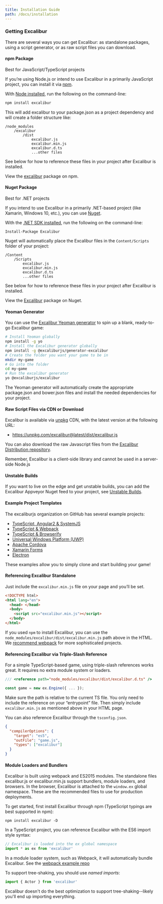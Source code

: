 ```yaml
---
title: Installation Guide
path: /docs/installation
---
```


### Getting Excalibur

There are several ways you can get Excalibur: as standalone packages, using a script generator, or as raw script files you can download.

#### npm Package

<Note>

Best for JavaScript/TypeScript projects

</Note>

If you’re using Node.js or intend to use Excalibur in a primarily JavaScript project, you can install it via [npm](https://docs.npmjs.com/getting-started/what-is-npm).

With [Node installed](https://nodejs.org/en/download/), run the following on the command-line:

```bash
npm install excalibur
```

This will add excalibur to your package.json as a project dependency and will create a folder structure like:

```
/node_modules
    /excalibur
        /dist
            excalibur.js
            excalibur.min.js
            excalibur.d.ts
            ...other files
```

See below for how to reference these files in your project after Excalibur is installed.

View the [excalibur](https://www.npmjs.com/package/excalibur) package on npm.

#### Nuget Package

<Note>

Best for .NET projects

</Note>

If you intend to use Excalibur in a primarily .NET-based project (like Xamarin, Windows 10, etc.), you can use [Nuget](https://www.nuget.org/).

With the [.NET SDK installed](https://docs.microsoft.com/en-us/dotnet/framework/install/), run the following on the command-line:

    Install-Package Excalibur

Nuget will automatically place the Excalibur files in the `Content/Scripts` folder of your project:

```
/Content
    /Scripts
        excalibur.js
        excalibur.min.js
        excalibur.d.ts
        ...other files
```

See below for how to reference these files in your project after Excalibur is installed.

View the [Excalibur](https://www.nuget.org/packages/Excalibur/) package on Nuget.

#### Yeoman Generator

You can use the [Excalibur Yeoman generator](https://github.com/excaliburjs/generator-excalibur) to spin up a blank, ready-to-go Excalibur game:

```bash
# Install Yeoman globally
npm install -g yo
# Install the Excalibur generator globally
npm install -g @excaliburjs/generator-excalibur
# Create the folder you want your game to be in
mkdir my-game
# Go into the folder
cd my-game
# Run the excalibur generator
yo @excaliburjs/excalibur
```

The Yeoman generator will automatically create the appropriate package.json and bower.json files and install the needed dependencies for your project.

#### Raw Script Files via CDN or Download

Excalibur is available via [unpkg](https://unpkg.com/) CDN, with the latest version at the following URL:

- https://unpkg.com/excalibur@latest/dist/excalibur.js

You can also download the raw Javascript files from the [Excalibur Distribution repository](https://github.com/excaliburjs/excalibur-dist/releases).

<Note>

Remember, Excalibur is a client-side library and cannot be used in a
server-side Node.js

</Note>

#### Unstable Builds

If you want to live on the edge and get unstable builds, you can add the Excalibur Appveyor Nuget feed to your project, see [Unstable Builds](https://excaliburjs.com/docs/api/edge/?no-cache=1).

#### Example Project Templates

The excaliburjs organization on GitHub has several example projects:

- [TypeScript, Angular2 & SystemJS](https://github.com/excaliburjs/example-ts-angular2)
- [TypeScript & Webpack][example-webpack]
- [TypeScript & Browserify](https://github.com/excaliburjs/example-ts-browserify)
- [Universal Windows Platform (UWP)](https://github.com/excaliburjs/example-uwp)
- [Apache Cordova](https://github.com/excaliburjs/example-cordova)
- [Xamarin Forms](https://github.com/excaliburjs/example-xamarin)
- [Electron](https://github.com/excaliburjs/example-electron)

These examples allow you to simply clone and start building your game!

#### Referencing Excalibur Standalone

Just include the `excalibur.min.js` file on your page and you’ll be set.

```html
<!DOCTYPE html>
<html lang="en">
  <head> </head>
  <body>
    <script src="excalibur.min.js"></script>
  </body>
</html>
```

<Note>

If you used `npm` to install Excalibur, you can use the
`node_modules/excalibur/dist/excalibur.min.js` path above in the HTML. We
[recommend webpack](https://github.com/excaliburjs/example-ts-webpack) for
more sophisticated projects.

</Note>

#### Referencing Excalibur via Triple-Slash Reference

For a simple TypeScript-based game, using triple-slash references works great. It requires no extra module system or loaders.

```js
/// <reference path="node_modules/excalibur/dist/excalibur.d.ts" />

const game = new ex.Engine({ ... });
```

Make sure the path is relative to the current TS file. You only need to include the reference on your “entrypoint” file. Then simply include `excalibur.min.js` as mentioned above in your HTML page.

You can also reference Excalibur through the `tsconfig.json`.

```json
{
  "compilerOptions": {
    "target": "es5",
    "outFile": "game.js",
    "types": ["excalibur"]
  }
}
```

#### Module Loaders and Bundlers

Excalibur is built using webpack and ES2015 modules. The standalone files excalibur.js or excalibur.min.js support bundlers, module loaders, and browsers. In the browser, Excalibur is attached to the `window.ex` global namespace. These are the recommended files to use for production deployments.

To get started, first install Excalibur through npm (TypeScript typings are best supported in npm):

    npm install excalibur -D

In a TypeScript project, you can reference Excalibur with the ES6 import style syntax:

```js
// Excalibur is loaded into the ex global namespace
import * as ex from 'excalibur'
```

In a module loader system, such as Webpack, it will automatically bundle Excalibur. See the [webpack example repo][example-webpack]

To support tree-shaking, you should use _named imports_:

```js
import { Actor } from 'excalibur'
```

<Note variant="warning">

Excalibur doesn't do the best optimization to support tree-shaking--likely
you'll end up importing everything.

</Note>

[example-webpack]: https://github.com/excaliburjs/example-ts-webpack
